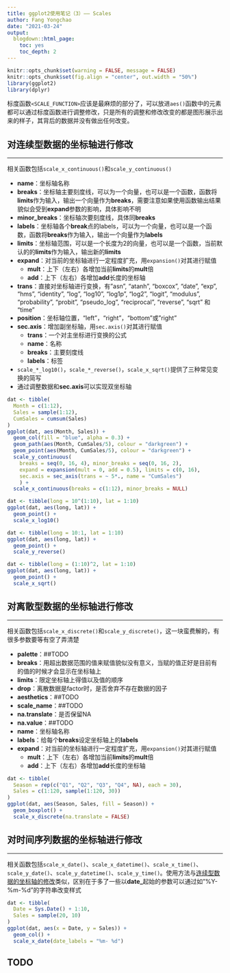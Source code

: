 ```yaml
---
title: ggplot2使用笔记（3）—— Scales
author: Fang Yongchao
date: "2021-03-24"
output:
  blogdown::html_page:
    toc: yes
    toc_depth: 2
---
```


```r
knitr::opts_chunk$set(warning = FALSE, message = FALSE)
knitr::opts_chunk$set(fig.align = "center", out.width = "50%")
library(ggplot2)
library(dplyr)
```

标度函数`<SCALE_FUNCTION>`应该是最麻烦的部分了，可以放进`aes()`函数中的元素都可以通过标度函数进行调整修改，只是所有的调整和修改改变的都是图形展示出来的样子，其背后的数据并没有做出任何改变。

## 对连续型数据的坐标轴进行修改

----------------------

相关函数包括`scale_x_continuous()`和`scale_y_continuous()`

- **name**：坐标轴名称
- **breaks**：坐标轴主要刻度线，可以为一个向量，也可以是一个函数，函数将**limits**作为输入，输出一个向量作为**breaks**，需要注意如果使用函数输出结果貌似会受到**expand**参数的影响，具体影响不明
- **minor_breaks**：坐标轴次要刻度线，具体同**breaks**
- **labels**：坐标轴各个**break**点的labels，可以为一个向量，也可以是一个函数，函数将**breaks**作为输入，输出一个向量作为**labels**
- **limits**：坐标轴范围，可以是一个长度为2的向量，也可以是一个函数，当前默认的的**limits**作为输入，输出新的**limits**
- **expand**：对当前的坐标轴进行一定程度扩充，用`expansion()`对其进行赋值
  - **mult**：上下（左右）各增加当前**limits**的**mult**倍
  - **add**：上下（左右）各增加**add**长度的坐标轴
- **trans**：直接对坐标轴进行变换，有"asn", "atanh", "boxcox", "date", "exp", "hms", "identity", "log", "log10", "log1p", "log2", "logit", "modulus", "probability", "probit", "pseudo_log", "reciprocal", "reverse", "sqrt" 和 "time"
- **position**：坐标轴位置，"left"，"right"，"bottom"或"right"
- **sec.axis**：增加副坐标轴，用`sec.axis()`对其进行赋值
  - **trans**：一个对主坐标进行变换的公式
  - **name**：名称
  - **breaks**：主要刻度线
  - **labels**：标签
- `scale_*_log10()`，`scale_*_reverse()`，`scale_x_sqrt()`提供了三种常见变换的简写
- 通过调整数据和**sec.axis**可以实现双坐标轴

```r
dat <- tibble(
  Month = c(1:12), 
  Sales = sample(1:12),
  CumSales = cumsum(Sales)
)
ggplot(dat, aes(Month, Sales)) +
  geom_col(fill = "blue", alpha = 0.3) +
  geom_path(aes(Month, CumSales/5), colour = "darkgreen") +
  geom_point(aes(Month, CumSales/5), colour = "darkgreen") +
  scale_y_continuous(
    breaks = seq(0, 16, 4), minor_breaks = seq(0, 16, 2),
    expand = expansion(mult = 0, add = 0.5), limits = c(0, 16),
    sec.axis = sec_axis(trans = ~ 5*., name = "CumSales")
    ) +
  scale_x_continuous(breaks = c(1:12), minor_breaks = NULL)
```

```r
dat <- tibble(long = 10^(1:10), lat = 1:10)
ggplot(dat, aes(long, lat)) +
  geom_point() +
  scale_x_log10()
```

```r
dat <- tibble(long = 10:1, lat = 1:10)
ggplot(dat, aes(long, lat)) +
  geom_point() +
  scale_y_reverse()
```

```r
dat <- tibble(long = (1:10)^2, lat = 1:10)
ggplot(dat, aes(long, lat)) +
  geom_point() +
  scale_x_sqrt()
```

## 对离散型数据的坐标轴进行修改

----------------------------

相关函数包括`scale_x_discrete()`和`scale_y_discrete()`，这一块蛮费解的，有很多参数要等有空了弄清楚

- **palette**：##TODO
- **breaks**：用超出数据范围的值来赋值貌似没有意义，当赋的值正好是目前有的值的时候才会显示在坐标轴上
- **limits**：限定坐标轴上得值以及值的顺序
- **drop**：离散数据是factor时，是否舍弃不存在数据的因子
- **aesthetics**：##TODO
- **scale_name**：##TODO
- **na.translate**：是否保留NA
- **na.value**：##TODO
- **name**：坐标轴名称
- **labels**：给每个**breaks**设定坐标轴上的**labels**
- **expand**：对当前的坐标轴进行一定程度扩充，用`expansion()`对其进行赋值
  - **mult**：上下（左右）各增加当前**limits**的**mult**倍
  - **add**：上下（左右）各增加**add**长度的坐标轴
  
```r
dat <- tibble(
  Season = rep(c("Q1", "Q2", "Q3", "Q4", NA), each = 30),
  Sales = c(1:120, sample(1:120, 30))
)
ggplot(dat, aes(Season, Sales, fill = Season)) +
  geom_boxplot() +
  scale_x_discrete(na.translate = FALSE)
```

## 对时间序列数据的坐标轴进行修改

--------------------------------

相关函数包括`scale_x_date()`、`scale_x_datetime()`、`scale_x_time()`、`scale_y_date()`、`scale_y_datetime()`、`scale_y_time()`。使用方法与[连续型数据的坐标轴的修改](#对连续型数据的坐标轴进行修改)类似，区别在于多了一些以**date_**起始的参数可以通过如"%Y-%m-%d"的字符串改变样式


```r
dat <- tibble(
  Date = Sys.Date() + 1:10,
  Sales = sample(20, 10)
)
ggplot(dat, aes(x = Date, y = Sales)) + 
  geom_col() + 
  scale_x_date(date_labels = "%m- %d")
```

## TODO

